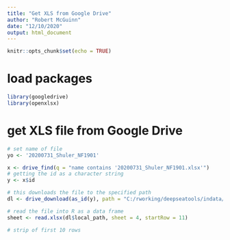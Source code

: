 ```yaml
---
title: "Get XLS from Google Drive"
author: "Robert McGuinn"
date: "12/10/2020"
output: html_document
---
```


```r
knitr::opts_chunk$set(echo = TRUE)
```

# load packages

```r
library(googledrive)
library(openxlsx)
```

# get XLS file from Google Drive

```r
# set name of file
yo <- '20200731_Shuler_NF1901'

x <- drive_find(q = "name contains '20200731_Shuler_NF1901.xlsx'")
# getting the id as a character string
y <- x$id

# this downloads the file to the specified path
dl <- drive_download(as_id(y), path = "C:/rworking/deepseatools/indata/sheet.xlsx", overwrite = TRUE)

# read the file into R as a data frame
sheet <- read.xlsx(dl$local_path, sheet = 4, startRow = 11)

# strip of first 10 rows
```


